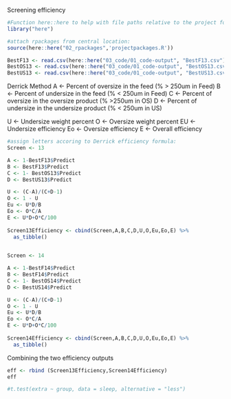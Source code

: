 
Screening efficiency



```r
#Function here::here to help with file paths relative to the project folder:
library("here")
```

```r
#attach rpackages from central location:
source(here::here("02_rpackages",'projectpackages.R'))
```
```r
BestF13 <- read.csv(here::here("03_code/01_code-output", "BestF13.csv"))
BestOS13 <- read.csv(here::here("03_code/01_code-output", "BestOS13.csv"))
BestUS13 <- read.csv(here::here("03_code/01_code-output", "BestUS13.csv"))


```


Derrick Method
A	<- Percent of oversize in the feed (% > 250um in Feed)
B	<- Percent of undersize in the feed (% < 250um in Feed)
C	<- Percent of oversize in the oversize product (% >250um in OS)
D	<- Percent of undersize in the undersize product (% < 250um in US)

U  <- Undersize weight percent
O  <- Oversize weight percent
EU <- Undersize efficiency
Eo <- Oversize efficiency
E  <- Overall efficiency

```r
#assign letters accoring to Derrick efficiency formula:  
Screen <- 13

A <- 1-BestF13$Predict
B <- BestF13$Predict
C <- 1- BestOS13$Predict
D <- BestUS13$Predict

U <- (C-A)/(C+D-1)
O <- 1 - U
Eu <- U*D/B
Eo <- O*C/A
E <- U*D+O*C/100
    
Screen13Efficiency <- cbind(Screen,A,B,C,D,U,O,Eu,Eo,E) %>% 
  as_tibble() 
  
```


```r
  
Screen <- 14

A <- 1-BestF14$Predict
B <- BestF14$Predict
C <- 1- BestOS14$Predict
D <- BestUS14$Predict

U <- (C-A)/(C+D-1)
O <- 1 - U
Eu <- U*D/B
Eo <- O*C/A
E <- U*D+O*C/100
    
Screen14Efficiency <- cbind(Screen,A,B,C,D,U,O,Eu,Eo,E) %>% 
  as_tibble() 

```

Combining the two efficiency outputs

```r
eff <- rbind (Screen13Efficiency,Screen14Efficiency)
eff
```

```r
#t.test(extra ~ group, data = sleep, alternative = "less")
```



